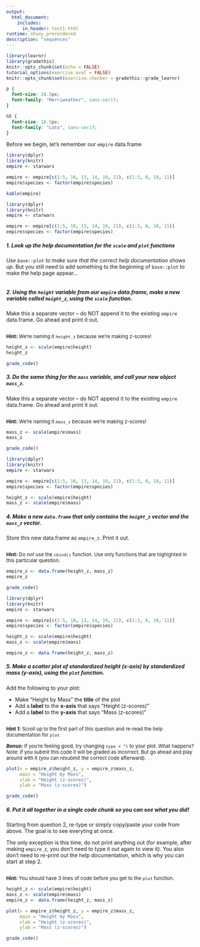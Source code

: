 ```yaml
---
output: 
  html_document:
    includes:
      in_header: test1.html
runtime: shiny_prerendered
description: "sequences"
---
```


```r
library(learnr)
library(gradethis)
knitr::opts_chunk$set(echo = FALSE)
tutorial_options(exercise.eval = FALSE)
knitr::opts_chunk$set(exercise.checker = gradethis::grade_learnr)

```

```css
p {
  font-size: 16.5px;
  font-family: "Merriweather", sans-serif;
}

h5 {
  font-size: 16.5px;
  font-family: "Lato", sans-serif;
}

```

Before we begin, let's remember our `empire` data.frame
```r
library(dplyr)
library(knitr)
empire <- starwars

empire <- empire[c(1:5, 10, 13, 14, 19, 21), c(1:3, 8, 10, 11)]
empire$species <- factor(empire$species)

kable(empire)
```

```r
library(dplyr)
library(knitr)
empire <- starwars

empire <- empire[c(1:5, 10, 13, 14, 19, 21), c(1:3, 8, 10, 11)]
empire$species <- factor(empire$species)

```

##### 1. Look up the help documentation for the `scale` and `plot` functions
*Use `base::plot` to make sure that the correct help documentation shows up*. But you still need to add something to the beginning of `base::plot` to make the help page appear...
```r

```

##### 2. Using the `height` variable from our `empire` data.frame, make a new variable called `height_z`, using the `scale` function.
Make this a separate vector -- do NOT append it to the existing `empire` data.frame. Go ahead and print it out. 
```r

```

<div id="q2-hint">
<font size="-1.5">
**Hint:** We're naming it `height_z` because we're making z-scores!
</font>
</div>

```r
height_z <- scale(empire$height)
height_z
```

```r
grade_code()
```

##### 3. Do the same thing for the `mass` variable, and call your new object `mass_z`. 
Make this a separate vector -- do NOT append it to the existing `empire` data.frame. Go ahead and print it out. 
```r

```

<div id="q3-hint">
<font size="-1.5">
**Hint:** We're naming it `mass_z` because we're making z-scores!
</font>
</div>

```r
mass_z <- scale(empire$mass)
mass_z
```

```r
grade_code()
```


```r
library(dplyr)
library(knitr)
empire <- starwars

empire <- empire[c(1:5, 10, 13, 14, 19, 21), c(1:3, 8, 10, 11)]
empire$species <- factor(empire$species)

height_z <- scale(empire$height)
mass_z <- scale(empire$mass)
```

##### 4. Make a new `data.frame` that only contains the `height_z` vector and the `mass_z` vector.
Store this new data.frame as `empire_z`. Print it out.
```r

```

<div id="q4-hint">
<font size="-1.5">
**Hint:** Do *not* use the `cbind()` function. Use only functions that are highighted in this particular question.
</font>
</div>

```r
empire_z <- data.frame(height_z, mass_z)
empire_z
```

```r
grade_code()
```

```r
library(dplyr)
library(knitr)
empire <- starwars

empire <- empire[c(1:5, 10, 13, 14, 19, 21), c(1:3, 8, 10, 11)]
empire$species <- factor(empire$species)

height_z <- scale(empire$height)
mass_z <- scale(empire$mass)

empire_z <- data.frame(height_z, mass_z)
```

##### 5. Make a scatter plot of standardized height (x-axis) by standardized mass (y-axis), using the `plot` function.
Add the following to your plot:

  - Make "Height by Mass" the **title** of the plot
  - Add a **label** to the **x-axis** that says "Height (z-scores)"
  - Add a **label** to the **y-axis** that says "Mass (z-scores)"

```r

```

<div id="q5-hint">
<font size="-1.5">
**Hint 1:** Scroll up to the first part of this question and re-read the help documentation for `plot`

**_Bonus:_** If you're feeling good, try changing `type = "l` to your plot. What happens? Note: if you submit this code it will be graded as incorrect. But go ahead and play around with it (you can resubmit the correct code afterward).
</font>
</div>

```r
plot(x = empire_z$height_z, y = empire_z$mass_z, 
     main = "Height by Mass",
     xlab = "Height (z-scores)",
     ylab = "Mass (z-scores)")
```

```r
grade_code()
```

##### 6. Put it all together in a single code chunk so you can see what you did!
Starting from question 2, re-type or simply copy/paste your code from above. The goal is to see everyting at once. 

The only exception is this time, do not print anything out (for example, after making `empire_z`, you don't need to type it out again to view it). You also don't need to re-print out the help documentation, which is why you can start at step 2. 

```r

```
<div id="q6-hint">
<font size="-1.5">
**Hint:** You should have 3 lines of code before you get to the `plot` function.
</font>
</div>

```r
height_z <- scale(empire$height)
mass_z <- scale(empire$mass)
empire_z <- data.frame(height_z, mass_z)

plot(x = empire_z$height_z, y = empire_z$mass_z, 
     main = "Height by Mass",
     xlab = "Height (z-scores)",
     ylab = "Mass (z-scores)")

```

```r
grade_code()
```

<div data-iframe-height></div>